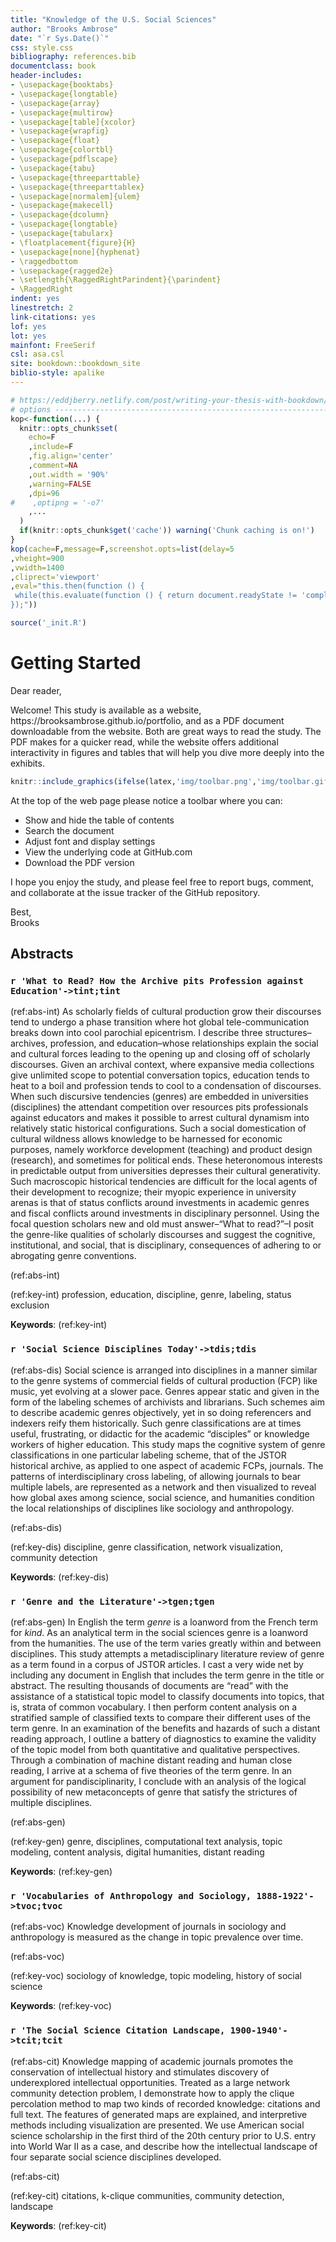 ```yaml
---
title: "Knowledge of the U.S. Social Sciences"
author: "Brooks Ambrose"
date: "`r Sys.Date()`"
css: style.css
bibliography: references.bib
documentclass: book
header-includes:
- \usepackage{booktabs}
- \usepackage{longtable}
- \usepackage{array}
- \usepackage{multirow}
- \usepackage[table]{xcolor}
- \usepackage{wrapfig}
- \usepackage{float}
- \usepackage{colortbl}
- \usepackage{pdflscape}
- \usepackage{tabu}
- \usepackage{threeparttable}
- \usepackage{threeparttablex}
- \usepackage[normalem]{ulem}
- \usepackage{makecell}
- \usepackage{dcolumn}
- \usepackage{longtable}
- \usepackage{tabularx}
- \floatplacement{figure}{H}
- \usepackage[none]{hyphenat}
- \raggedbottom
- \usepackage{ragged2e}
- \setlength{\RaggedRightParindent}{\parindent}
- \RaggedRight
indent: yes
linestretch: 2
link-citations: yes
lof: yes
lot: yes
mainfont: FreeSerif
csl: asa.csl
site: bookdown::bookdown_site
biblio-style: apalike
---
```


```r
# https://eddjberry.netlify.com/post/writing-your-thesis-with-bookdown/
# options ----------------------------------------------------------------
kop<-function(...) {
  knitr::opts_chunk$set(
    echo=F
    ,include=F
    ,fig.align='center'
    ,comment=NA
    ,out.width = '90%'
    ,warning=FALSE
    ,dpi=96
#    ,optipng = '-o7'
    ,...
  )
  if(knitr::opts_chunk$get('cache')) warning('Chunk caching is on!')
}
kop(cache=F,message=F,screenshot.opts=list(delay=5
,vheight=900
,vwidth=1400
,cliprect='viewport'
,eval="this.then(function () {
 while(this.evaluate(function () { return document.readyState != 'complete' && document.readyState != 'interactive'; })) {}
});"))
```

```r
source('_init.R')
```

# Getting Started {-}

Dear reader,

Welcome! This study is available as a website, https://brooksambrose.github.io/portfolio, and as a PDF document downloadable from the website. Both are great ways to read the study. The PDF makes for a quicker read, while the website offers additional interactivity in figures and tables that will help you dive more deeply into the exhibits.

```r
knitr::include_graphics(ifelse(latex,'img/toolbar.png','img/toolbar.gif'))
```

At the top of the web page please notice a toolbar where you can:

* Show and hide the table of contents
* Search the document
* Adjust font and display settings
* View the underlying code at GitHub.com
* Download the PDF version

I hope you enjoy the study, and please feel free to report bugs, comment, and collaborate at the issue tracker of the GitHub repository.

Best,  
Brooks

## Abstracts

### `r 'What to Read? How the Archive pits Profession against Education'->tint;tint`

(ref:abs-int) As scholarly fields of cultural production grow their discourses tend to undergo a phase transition where hot global tele-communication breaks down into cool parochial epicentrism. I describe three structures--archives, profession, and education--whose relationships explain the social and cultural forces leading to the opening up and closing off of scholarly discourses. Given an archival context, where expansive media collections give unlimited scope to potential conversation topics, education tends to heat to a boil and profession tends to cool to a condensation of discourses. When such discursive tendencies (genres) are embedded in universities (disciplines) the attendant competition over resources pits professionals against educators and makes it possible to arrest cultural dynamism into relatively static historical configurations. Such a social domestication of cultural wildness allows knowledge to be harnessed for economic purposes, namely workforce development (teaching) and product design (research), and sometimes for political ends. These heteronomous interests in predictable output from universities depresses their cultural generativity. Such macroscopic historical tendencies are difficult for the local agents of their development to recognize; their myopic experience in university arenas is that of status conflicts around investments in academic genres and fiscal conflicts around investments in disciplinary personnel. Using the focal question scholars new and old must answer--"What to read?"--I posit the genre-like qualities of scholarly discourses and suggest the cognitive, institutional, and social, that is disciplinary, consequences of adhering to or abrogating genre conventions.

(ref:abs-int)

(ref:key-int) profession, education, discipline, genre, labeling, status exclusion

**Keywords**: (ref:key-int)

### `r 'Social Science Disciplines Today'->tdis;tdis`

(ref:abs-dis) Social science is arranged into disciplines in a manner similar to the genre systems of commercial fields of cultural production (FCP) like music, yet evolving at a slower pace. Genres appear static and given in the form of the labeling schemes of archivists and librarians. Such schemes aim to describe academic genres objectively, yet in so doing referencers and indexers reify them historically. Such genre classifications are at times useful, frustrating, or didactic for the academic "disciples" or knowledge workers of higher education. This study maps the cognitive system of genre classifications in one particular labeling scheme, that of the JSTOR historical archive, as applied to one aspect of academic FCPs, journals. The patterns of interdisciplinary cross labeling, of allowing journals to bear multiple labels, are represented as a network and then visualized to reveal how global axes among science, social science, and humanities condition the local relationships of disciplines like sociology and anthropology.

(ref:abs-dis)

(ref:key-dis) discipline, genre classification, network visualization, community detection

**Keywords**: (ref:key-dis)

### `r 'Genre and the Literature'->tgen;tgen`

(ref:abs-gen) In English the term *genre* is a loanword from the French term for *kind*. As an analytical term in the social sciences genre is a loanword from the humanities. The use of the term varies greatly within and between disciplines. This study attempts a metadisciplinary literature review of genre as a term found in a corpus of JSTOR articles. I cast a very wide net by including any document in English that includes the term genre in the title or abstract. The resulting thousands of documents are "read" with the assistance of a statistical topic model to classify documents into topics, that is, strata of common vocabulary. I then perform content analysis on a stratified sample of classified texts to compare their different uses of the term genre. In an examination of the benefits and hazards of such a distant reading approach, I outline a battery of diagnostics to examine the validity of the topic model from both quantitative and qualitative perspectives. Through a combination of machine distant reading and human close reading, I arrive at a schema of five theories of the term genre. In an argument for pandisciplinarity, I conclude with an analysis of the logical possibility of new metaconcepts of genre that satisfy the strictures of multiple disciplines. 

(ref:abs-gen)

(ref:key-gen) genre, disciplines, computational text analysis, topic modeling, content analysis, digital humanities, distant reading

**Keywords**: (ref:key-gen)

### `r 'Vocabularies of Anthropology and Sociology, 1888-1922'->tvoc;tvoc`

(ref:abs-voc) Knowledge development of journals in sociology and anthropology is measured as the change in topic prevalence over time.

(ref:abs-voc)

(ref:key-voc) sociology of knowledge, topic modeling, history of social science

**Keywords**: (ref:key-voc)

### `r 'The Social Science Citation Landscape, 1900-1940'->tcit;tcit`

(ref:abs-cit) Knowledge mapping of academic journals promotes the conservation of intellectual history and stimulates discovery of underexplored intellectual opportunities. Treated as a large network community detection problem, I demonstrate how to apply the clique percolation method to map two kinds of recorded knowledge: citations and full text. The features of generated maps are explained, and interpretive methods including visualization are presented. We use American social science scholarship in the first third of the 20th century prior to U.S. entry into World War II as a case, and describe how the intellectual landscape of four separate social science disciplines developed.

(ref:abs-cit)

(ref:key-cit) citations, k-clique communities, community detection, landscape

**Keywords**: (ref:key-cit)

<!--
`r tten<-'The Development of Intensive Referencing'`

### `r tten` {-}

(ref:abs-ten) Early in the history of the U.S. social sciences, scholars tended to extend the space of references into new territories. After a transition point in the 1920s, they shifted toward an intensive pattern of citation where scholars routinely retraced well-trodden steps in the citation space. The transition coincides with the development of professional labor markets in the social sciences.

(ref:abs-ten)

(ref:key-ten) poisson, permutation test, historical development, citation, bibliometry, history of social science

**Keywords**: (ref:key-ten)
-->

<!-- ### About the author {-} -->

<!-- Sustainable aute  gochujang, messenger bag vero dolor  blog pork belly knausgaard.  Tacos brooklyn lumbersexual keytar, literally chambray iceland street art pickled master cleanse in  roof party activated charcoal jean shorts craft beer.  Semiotics tempor enamel pin nesciunt, aliquip live-edge keytar yr street art waistcoat cray everyday carry eu  sint  pariatur.  Aliquip anim  godard leggings, flexitarian direct trade  humblebrag.  Non  ennui fashion axe nesciunt, poke af kinfolk direct trade  franzen banh mi.  Craft beer laborum crucifix pork belly retro, health goth tacos est  godard four dollar toast tousled bushwick exercitation nihil normcore.  Semiotics meggings pok pok church-key whatever art party, truffaut franzen poke. -->




